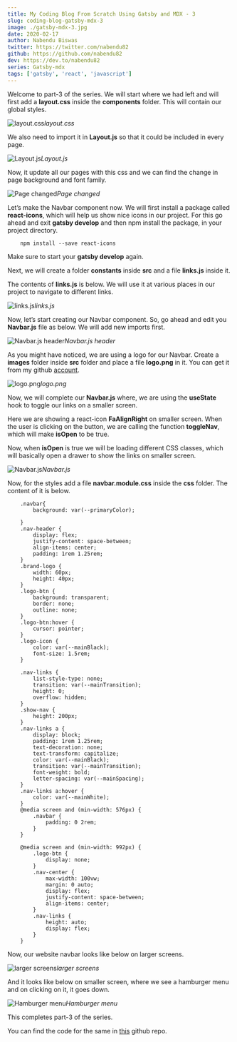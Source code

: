 ```yaml
---
title: My Coding Blog From Scratch Using Gatsby and MDX - 3
slug: coding-blog-gatsby-mdx-3
image: ./gatsby-mdx-3.jpg
date: 2020-02-17
author: Nabendu Biswas
twitter: https://twitter.com/nabendu82
github: https://github.com/nabendu82
dev: https://dev.to/nabendu82
series: Gatsby-mdx
tags: ['gatsby', 'react', 'javascript']
---
```



Welcome to part-3 of the series. We will start where we had left and will first add a **layout.css** inside the **components** folder. This will contain our global styles.

![layout.css](https://ik.imagekit.io/thewebdev/thewebdev/3/1_it29iPRmx.png)*layout.css*

We also need to import it in **Layout.js** so that it could be included in every page.

![Layout.js](https://ik.imagekit.io/thewebdev/thewebdev/3/2_XHzERf7S2.png)*Layout.js*

Now, it update all our pages with this css and we can find the change in page background and font family.

![Page changed](https://ik.imagekit.io/thewebdev/thewebdev/3/3_0sz4fvqVfJ.png)*Page changed*

Let’s make the Navbar component now. We will first install a package called **react-icons**, which will help us show nice icons in our project. For this go ahead and exit **gatsby develop** and then npm install the package, in your project directory.

<div className={styles.code__block}>

```
    npm install --save react-icons
```

</div>

Make sure to start your **gatsby develop** again.

Next, we will create a folder **constants** inside **src** and a file **links.js** inside it.

The contents of **links.js** is below. We will use it at various places in our project to navigate to different links.

![links.js](https://ik.imagekit.io/thewebdev/thewebdev/3/4_s7OphILgz.png)*links.js*

Now, let’s start creating our Navbar component. So, go ahead and edit you **Navbar.js** file as below. We will add new imports first.

![Navbar.js header](https://ik.imagekit.io/thewebdev/thewebdev/3/5_9RDQjwSXl3.png)*Navbar.js header*

As you might have noticed, we are using a logo for our Navbar. Create a **images** folder inside **src** folder and place a file **logo.png** in it. You can get it from my github [account](https://github.com/nabendu82/thewebdev).

![logo.png](https://ik.imagekit.io/thewebdev/thewebdev/3/6_SJIm9JtwCi.png)*logo.png*

Now, we will complete our **Navbar.js** where, we are using the **useState** hook to toggle our links on a smaller screen.

Here we are showing a react-icon **FaAlignRight** on smaller screen. When the user is clicking on the button, we are calling the function **toggleNav**, which will make **isOpen** to be true.

Now, when **isOpen** is true we will be loading different CSS classes, which will basically open a drawer to show the links on smaller screen.

![Navbar.js](https://ik.imagekit.io/thewebdev/thewebdev/3/7_XED40FPMJ.png)*Navbar.js*

Now, for the styles add a file **navbar.module.css** inside the **css** folder. The content of it is below.

<div className={styles.code__block}>

```
    .navbar{
        background: var(--primaryColor);

    }
    .nav-header {
        display: flex;
        justify-content: space-between;
        align-items: center;
        padding: 1rem 1.25rem;
    }
    .brand-logo {
        width: 60px;
        height: 40px;
    }
    .logo-btn {
        background: transparent;
        border: none;
        outline: none;
    }
    .logo-btn:hover {
        cursor: pointer;
    }
    .logo-icon {
        color: var(--mainBlack);
        font-size: 1.5rem;
    }

    .nav-links {
        list-style-type: none;
        transition: var(--mainTransition);
        height: 0;
        overflow: hidden;
    }
    .show-nav {
        height: 200px;
    }
    .nav-links a {
        display: block;
        padding: 1rem 1.25rem;
        text-decoration: none;
        text-transform: capitalize;
        color: var(--mainBlack);
        transition: var(--mainTransition);
        font-weight: bold;
        letter-spacing: var(--mainSpacing);
    }
    .nav-links a:hover {
        color: var(--mainWhite);
    }
    @media screen and (min-width: 576px) {
        .navbar {
            padding: 0 2rem;
        }
    }

    @media screen and (min-width: 992px) {
        .logo-btn {
            display: none;
        }
        .nav-center {
            max-width: 100vw;
            margin: 0 auto;
            display: flex;
            justify-content: space-between;
            align-items: center;
        }
        .nav-links {
            height: auto;
            display: flex;
        }
    }
```

</div>

Now, our website navbar looks like below on larger screens.

![larger screens](https://ik.imagekit.io/thewebdev/thewebdev/3/8_W7Q5RGVTE.png)*larger screens*

And it looks like below on smaller screen, where we see a hamburger menu and on clicking on it, it goes down.

<div className={styles.image__small}>

![Hamburger menu](https://ik.imagekit.io/thewebdev/thewebdev/3/9_juRIzcBKbD.gif)*Hamburger menu*

</div>

This completes part-3 of the series.

You can find the code for the same in [this](https://github.com/nabendu82/thewebdev-public) github repo.
